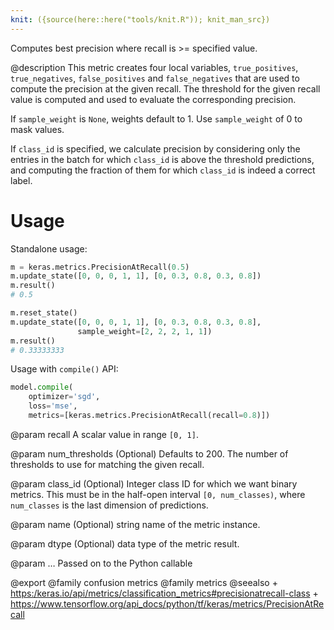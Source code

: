 ```yaml
---
knit: ({source(here::here("tools/knit.R")); knit_man_src})
---
```

Computes best precision where recall is >= specified value.

@description
This metric creates four local variables, `true_positives`,
`true_negatives`, `false_positives` and `false_negatives` that are used to
compute the precision at the given recall. The threshold for the given
recall value is computed and used to evaluate the corresponding precision.

If `sample_weight` is `None`, weights default to 1.
Use `sample_weight` of 0 to mask values.

If `class_id` is specified, we calculate precision by considering only the
entries in the batch for which `class_id` is above the threshold
predictions, and computing the fraction of them for which `class_id` is
indeed a correct label.

# Usage
Standalone usage:

```python
m = keras.metrics.PrecisionAtRecall(0.5)
m.update_state([0, 0, 0, 1, 1], [0, 0.3, 0.8, 0.3, 0.8])
m.result()
# 0.5
```

```python
m.reset_state()
m.update_state([0, 0, 0, 1, 1], [0, 0.3, 0.8, 0.3, 0.8],
               sample_weight=[2, 2, 2, 1, 1])
m.result()
# 0.33333333
```

Usage with `compile()` API:

```python
model.compile(
    optimizer='sgd',
    loss='mse',
    metrics=[keras.metrics.PrecisionAtRecall(recall=0.8)])
```

@param recall
A scalar value in range `[0, 1]`.

@param num_thresholds
(Optional) Defaults to 200. The number of thresholds to
use for matching the given recall.

@param class_id
(Optional) Integer class ID for which we want binary metrics.
This must be in the half-open interval `[0, num_classes)`, where
`num_classes` is the last dimension of predictions.

@param name
(Optional) string name of the metric instance.

@param dtype
(Optional) data type of the metric result.

@param ...
Passed on to the Python callable

@export
@family confusion metrics
@family metrics
@seealso
+ <https:/keras.io/api/metrics/classification_metrics#precisionatrecall-class>
+ <https://www.tensorflow.org/api_docs/python/tf/keras/metrics/PrecisionAtRecall>
